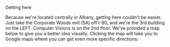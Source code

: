 
<ResponsiveHeading>Getting here</ResponsiveHeading>
<Divider />

Because we're located centrally in Albany, getting here couldn't be easier. Just take the Corporate Woods exit (5A) off I-90, and we're the 3rd building on the LEFT. Computer Visions is on the 2nd floor. We've provided a map below to give you a better idea visually. Clicking the map will take you to Google maps where you can get even more specific directions:
